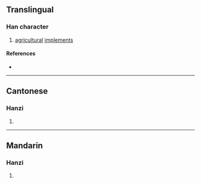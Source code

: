 {{character info/new}}
==Translingual==

===Han character===
{{Han char|rn=18|rad=刀|as=07|sn=9|four=|canj=ORLN|ids=⿰含刂}}

# [[agricultural]] [[implement]]s

====References====
* {{Han ref|kx=0140.200|hdz=10342.110|uh=34E7|ud=13543}}

----

==Cantonese==

===Hanzi===
{{yue-hanzi|jyut=[[deoi1]], [[haang1]], [[zim1]], [[zim2]]|y=deui1, haang1, jim1, jim2}}

# {{defn|lang=yue|sort=刀07}}

----

==Mandarin==

===Hanzi===
{{cmn-hanzi|pin=[[yǎn]] ([[yan3]])|wg=yen<sup>3</sup>}}

# {{defn|lang=cmn|sort=刀07}}